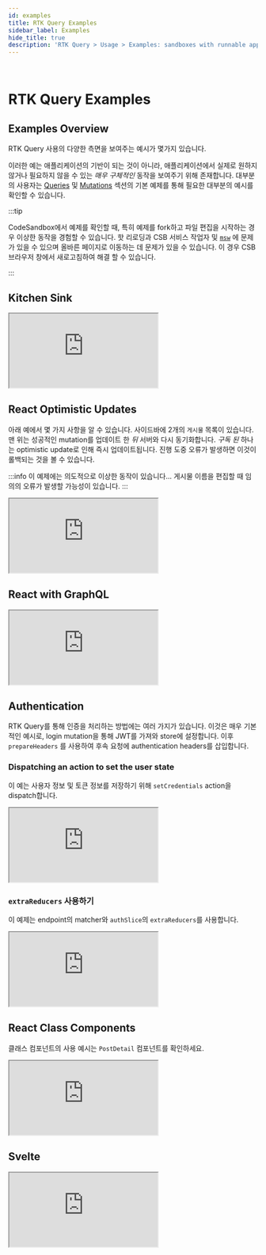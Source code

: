 ```yaml
---
id: examples
title: RTK Query Examples
sidebar_label: Examples
hide_title: true
description: 'RTK Query > Usage > Examples: sandboxes with runnable apps'
---
```


&nbsp;

# RTK Query Examples

## Examples Overview

RTK Query 사용의 다양한 측면을 보여주는 예시가 몇가지 있습니다.

이러한 예는 애플리케이션의 기반이 되는 것이 아니라, 애플리케이션에서 실제로 원하지 않거나 필요하지 않을 수 있는 _매우 구체적인_ 동작을 보여주기 위해 존재합니다. 대부분의 사용자는 [Queries](./queries) 및 [Mutations](./mutations) 섹션의 기본 예제를 통해 필요한 대부분의 예시를 확인할 수 있습니다.

:::tip

CodeSandbox에서 예제를 확인할 때, 특히 예제를 fork하고 파일 편집을 시작하는 경우 이상한 동작을 경험할 수 있습니다. 핫 리로딩과 CSB 서비스 작업자 및 [`msw`](https://mswjs.io/) 에 문제가 있을 수 있으며 올바른 페이지로 이동하는 데 문제가 있을 수 있습니다. 이 경우 CSB 브라우저 창에서 새로고침하여 해결 할 수 있습니다.

:::

## Kitchen Sink

<iframe
  src="https://codesandbox.io/embed/github/reduxjs/redux-toolkit/tree/master/examples/query/react/kitchen-sink?fontsize=12&hidenavigation=1&theme=dark&runonclick=1"
  style={{
    width: '100%',
    height: '800px',
    border: 0,
    borderRadius: '4px',
    overflow: 'hidden',
  }}
  title="RTK Query Kitchen Sink Example"
  allow="geolocation; microphone; camera; midi; vr; accelerometer; gyroscope; payment; ambient-light-sensor; encrypted-media; usb"
  sandbox="allow-modals allow-forms allow-popups allow-scripts allow-same-origin"
></iframe>

## React Optimistic Updates

아래 예에서 몇 가지 사항을 알 수 있습니다. 사이드바에 2개의 `게시물` 목록이 있습니다. 맨 위는 성공적인 mutation를 업데이트 한 _뒤_ 서버와 다시 동기화합니다. _구독 된_ 하나는 optimistic update로 인해 즉시 업데이트됩니다. 진행 도중 오류가 발생하면 이것이 롤백되는 것을 볼 수 있습니다.

:::info
이 예제에는 의도적으로 이상한 동작이 있습니다... 게시물 이름을 편집할 때 임의의 오류가 발생할 가능성이 있습니다.
:::

<iframe
  src="https://codesandbox.io/embed/github/reduxjs/redux-toolkit/tree/master/examples/query/react/optimistic-update?fontsize=12&hidenavigation=1&module=%2Fsrc%2Fapp%2Fservices%2Fposts.ts&theme=dark&runonclick=1"
  style={{
    width: '100%',
    height: '800px',
    border: 0,
    borderRadius: '4px',
    overflow: 'hidden',
  }}
  title="RTK Query Optimistic Update Example"
  allow="geolocation; microphone; camera; midi; vr; accelerometer; gyroscope; payment; ambient-light-sensor; encrypted-media; usb"
  sandbox="allow-modals allow-forms allow-popups allow-scripts allow-same-origin"
></iframe>

## React with GraphQL

<iframe
  src="https://codesandbox.io/embed/github/reduxjs/redux-toolkit/tree/master/examples/query/react/graphql?fontsize=12&hidenavigation=1&theme=dark&module=%2Fsrc%2Fapi.js&runonclick=1"
  style={{
    width: '100%',
    height: '800px',
    border: 0,
    borderRadius: '4px',
    overflow: 'hidden',
  }}
  title="RTK Query GraphQL Example"
  allow="geolocation; microphone; camera; midi; vr; accelerometer; gyroscope; payment; ambient-light-sensor; encrypted-media; usb"
  sandbox="allow-modals allow-forms allow-popups allow-scripts allow-same-origin"
></iframe>

## Authentication

RTK Query를 통해 인증을 처리하는 방법에는 여러 가지가 있습니다. 이것은 매우 기본적인 예시로, login mutation을 통해 JWT를 가져와 store에 설정합니다. 이후 `prepareHeaders` 를 사용하여 후속 요청에 authentication headers를 삽입합니다.

### Dispatching an action to set the user state

이 예는 사용자 정보 및 토큰 정보를 저장하기 위해 `setCredentials` action을 dispatch합니다.

<iframe
  src="https://codesandbox.io/embed/github/reduxjs/redux-toolkit/tree/master/examples/query/react/authentication?fontsize=12&hidenavigation=1&module=%2Fsrc%2Ffeatures%2Fauth%2FauthSlice.tsx&theme=dark&runonclick=1"
  style={{
    width: '100%',
    height: '800px',
    border: 0,
    borderRadius: '4px',
    overflow: 'hidden',
  }}
  title="RTK Query Authentication Example"
  allow="geolocation; microphone; camera; midi; vr; accelerometer; gyroscope; payment; ambient-light-sensor; encrypted-media; usb"
  sandbox="allow-modals allow-forms allow-popups allow-scripts allow-same-origin"
></iframe>

### `extraReducers` 사용하기

이 예제는 endpoint의 matcher와 `authSlice`의 `extraReducers`를 사용합니다.

<iframe
  src="https://codesandbox.io/embed/github/reduxjs/redux-toolkit/tree/master/examples/query/react/authentication-with-extrareducers?fontsize=12&hidenavigation=1&module=%2Fsrc%2Ffeatures%2Fauth%2FauthSlice.tsx&theme=dark&runonclick=1"
  style={{
    width: '100%',
    height: '800px',
    border: 0,
    borderRadius: '4px',
    overflow: 'hidden',
  }}
  title="RTK Query Authentication Example - extraReducers"
  allow="accelerometer; ambient-light-sensor; camera; encrypted-media; geolocation; gyroscope; hid; microphone; midi; payment; usb; vr; xr-spatial-tracking"
  sandbox="allow-forms allow-modals allow-popups allow-presentation allow-same-origin allow-scripts"
></iframe>

## React Class Components

클래스 컴포넌트의 사용 예시는 `PostDetail` 컴포넌트를 확인하세요.

<iframe
  src="https://codesandbox.io/embed/react-class-component-example-48hyq?fontsize=12&hidenavigation=1&theme=dark&runonclick=1"
  style={{
    width: '100%',
    height: '800px',
    border: 0,
    borderRadius: '4px',
    overflow: 'hidden',
  }}
  title="RTK Query React Class Components Example"
  allow="geolocation; microphone; camera; midi; vr; accelerometer; gyroscope; payment; ambient-light-sensor; encrypted-media; usb"
  sandbox="allow-modals allow-forms allow-popups allow-scripts allow-same-origin"
></iframe>

## Svelte

<iframe
  src="https://codesandbox.io/embed/svelte-app-rtk-simplequery-demo-f1ueb?fontsize=12&hidenavigation=1&theme=dark&runonclick=1"
  style={{
    width: '100%',
    height: '800px',
    border: 0,
    borderRadius: '4px',
    overflow: 'hidden',
  }}
  title="RTK Query Svelte Example"
  allow="geolocation; microphone; camera; midi; vr; accelerometer; gyroscope; payment; ambient-light-sensor; encrypted-media; usb"
  sandbox="allow-modals allow-forms allow-popups allow-scripts allow-same-origin"
></iframe>
